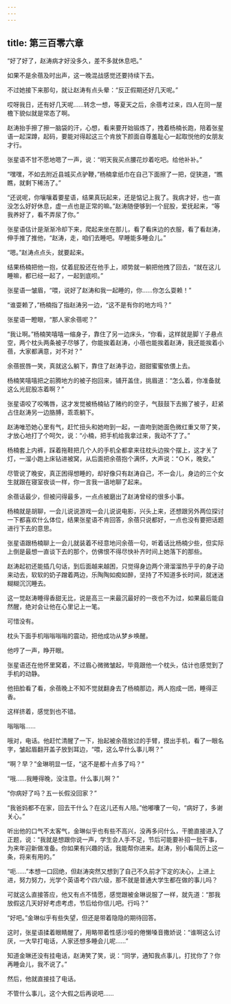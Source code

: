```yaml
---
---
---
```

title: 第三百零六章
---




“好了好了，赵涛病才好没多久，差不多就休息吧。”

如果不是余蓓及时出声，这一晚混战感觉还要持续下去。

不过她接下来那句，就让赵涛有点头晕：“反正假期还好几天呢。”

哎呀我日，还有好几天呢……转念一想，等夏天之后，余蓓考过来，四人在同一屋檐下貌似就是常态了啊。

赵涛抬手擦了擦一脑袋的汗，心想，看来要开始锻炼了，拽着杨楠长跑，陪着张星语一起深蹲，起码，要能对得起这三个肯放下颜面自尊羞耻心一起取悦他的女朋友才行。

张星语不甘不愿地嗯了一声，说：“明天我买点腰花炒着吃吧。给他补补。”

“嘿嘿，不如去附近县城买点驴鞭，”杨楠拿纸巾在自己下面擦了一把，促狭道，“瞧瞧，就剩下稀汤了。”

“还说呢，你嚷嚷着要星语，结果真玩起来，还是惦记上我了。我病才好，也一直没怎么好好休息，虚一点也是正常的嘛。”赵涛随便够到一个屁股，爱抚起来，“等我养好了，看不弄尿了你。”

张星语估计是渐渐冷却下来，爬起来坐在那儿，看了看床边的衣服，看了看赵涛，伸手推了推他，“赵涛，走，咱们去睡吧。早睡能多睡会儿。”

“嗯。”赵涛点点头，就要起来。

结果杨楠把他一抱，仗着屁股还在他手上，顺势就一躺把他拽了回去，“就在这儿睡嘛，都已经一起了，一起到底呗。”

张星语一皱眉，“喂，说好了赵涛和我一起睡的，你……你怎么耍赖！”

“谁耍赖了，”杨楠指了指赵涛另一边，“这不是有你的地方吗？”

张星语一瞪眼，“那人家余蓓呢？”

“我让啊。”杨楠笑嘻嘻一缩身子，靠住了另一边床头，“你看，这样就是脚丫子悬点空，两个枕头两条被子尽够了，你能挨着赵涛，小蓓也能挨着赵涛，我还能挨着小蓓，大家都满意，对不对？”

余蓓抿唇一笑，真就这么躺下，靠住了赵涛手边，甜甜蜜蜜依偎上去。

杨楠笑嘻嘻把之前腾地方的被子抱回来，铺开盖住，挑眉道：“怎么着，你准备就这么光屁股冻着啊？”

张星语咬了咬嘴唇，这才发觉被杨楠钻了赌约的空子，气鼓鼓下去搬了被子，赶紧占住赵涛另一边胳膊，乖乖躺下。

赵涛唯恐她心里有气，赶忙扭头和她吻到一起，一直吻到她面色微红重又带了笑，才放心地打了个呵欠，说：“小楠，把手机给我拿过来，我动不了了。”

杨楠套上内裤，踩着拖鞋把几个人的手机全都拿来往枕头边挨个摆上，这才关了灯，一溜小跑上床钻进被窝，从后面把余蓓抱个满怀，大声说：“ＯＫ，晚安。”

尽管说了晚安，真正困得想睡的，却好像只有赵涛自己，不一会儿，身边的三个女生就跟在寝室夜谈一样，你一言我一语地聊了起来。

余蓓话最少，但被问得最多，一点点被磨出了赵涛曾经的很多小事。

杨楠就是胡聊，一会儿说说游戏一会儿说说电影，兴头上来，还想跟另外两位探讨一下都喜欢什么体位，结果张星语不肯回答，余蓓只说都好，一点也没有要把话题进行下去的意思。

张星语跟杨楠聊上一会儿就装着不经意地问余蓓一句，听着话比杨楠少些，但实际上倒是最想一直谈下去的那个，仿佛恨不得尽快补齐时间上她落下的那些。

赵涛起初还能插几句话，到后面越来越困，只觉得身边两个滑溜溜热乎乎的身子动来动去，软软的奶子蹭着两边，乐陶陶如痴如醉，坚持了不知道多长时间，就迷迷糊糊沉沉睡去。

这一觉赵涛睡得香甜无比，说是高三一来最沉最好的一夜也不为过，如果最后能自然醒，绝对会让他在心里记上一笔。

可惜没有。

枕头下面手机嗡嗡嗡嗡的震动，把他成功从梦乡唤醒。

他哼了一声，睁开眼。

张星语还在他怀里窝着，不过眉心微微皱起，毕竟跟他一个枕头，估计也感觉到了手机的动静。

他扭脸看了看，余蓓晚上不知不觉就翻身去了杨楠那边，两人抱成一团，睡得正香。

这样挤着，感觉到也不错。

嗡嗡嗡……

哦对，电话。他赶忙清醒了一下，抬起被余蓓放过的手臂，摸出手机，看了一眼名字，皱起眉翻开盖子放到耳边，“喂，这么早什么事儿啊？”

“啊？早？”金琳明显一怔，“这不是都十点多了吗？”

“哦……我睡得晚，没注意。什么事儿啊？”

“你病好了吗？五一长假没回家？”

“我爸妈都不在家，回去干什么？在这儿还有人陪。”他嘟囔了一句，“病好了，多谢关心。”

听出他的口气不太客气，金琳似乎也有些不高兴，没再多问什么，干脆直接进入了正题，说：“我就是想跟你说一声，学生会人手不足，节后可能要补招一批干事，为来年迎新做准备。你如果有兴趣的话，我能帮你进来。赵涛，别小看简历上这一条，将来有用的。”

“呃……”本想一口回绝，但赵涛突然又想到了自己不久前才下定的决心，上进上进，努力努力，光学个英语考个四六级，那不就是普通大学生都在做的事儿吗？

可就这么直接答应，他又有点不情愿，感觉跟被金琳说服了一样，就先道：“那我放假这几天好好考虑考虑，节后给你信儿吧。行吗？”

“好吧。”金琳似乎有些失望，但还是带着隐隐的期待回答。

这时，张星语揉着眼睛醒了，用略带着性感沙哑的倦懒嗓音撒娇说：“谁啊这么讨厌，一大早打电话，人家还想多睡会儿呢……”

知道金琳还没有挂电话，赵涛笑了笑，说：“同学，通知我点事儿，打扰你了？你再睡会儿，我不说了。”

然后，他就直接挂了电话。

不管什么事儿，这个大假之后再说吧……
